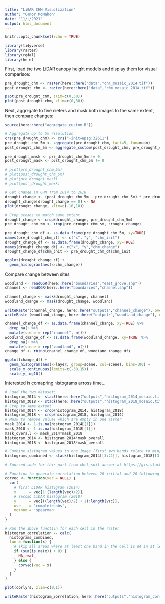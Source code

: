 ```yaml
---
title: "LiDAR CHM Visualization"
author: "Conor McMahon"
date: "11/1/2021"
output: html_document
---
```


```r
knitr::opts_chunk$set(echo = TRUE)

library(tidyverse)
library(raster)
library(rgdal)
library(here)

```

First, load the two LiDAR canopy height models and display them for visual comparison:

```r

pre_drought_chm <- raster(here::here("data","chm_mosaic_2014.tif"))
post_drought_chm <- raster(here::here("data","chm_mosaic_2018.tif"))

plot(pre_drought_chm, zlim=c(0,30))
plot(post_drought_chm, zlim=c(0,30))

```

Next, aggregate to five meters and mask both images to the same extent, then compare changes:

```r

source(here::here("aggregate_custom.R"))

# Aggregate up to 5m resolution
crs(pre_drought_chm) <- crs("+init=epsg:32611")
pre_drought_chm_5m <- aggregate(pre_drought_chm, fact=5, fun=mean)
post_drought_chm_5m <- aggregate_custom(post_drought_chm, pre_drought_chm_5m)

pre_drought_mask <- pre_drought_chm_5m != 0
post_drought_mask <- post_drought_chm_5m != 0

# plot(pre_drought_chm_5m)
# plot(post_drought_chm_5m)
# plot(pre_drought_mask)
# plot(post_drought_mask)

# Get Change in CHM from 2014 to 2018
drought_change <- (post_drought_chm_5m - pre_drought_chm_5m) * pre_drought_mask * post_drought_mask
drought_change[drought_change == 0] <- NA
plot(drought_change, zlim=c(-10,10))

# Crop scenes to match same extent
drought_change <- crop(drought_change, pre_drought_chm_5m)
pre_drought_chm_5m <- crop(pre_drought_chm_5m, drought_change)

pre_drought_chm_df <- as.data.frame(pre_drought_chm_5m, xy=TRUE)
names(pre_drought_chm_df) <- c("x", "y", "chm_init")
drought_change_df <- as.data.frame(drought_change, xy=TRUE)
names(drought_change_df) <- c("x", "y","chm_change")
drought_change_df$chm_init <- pre_drought_chm_df$chm_init

ggplot(drought_change_df) + 
  geom_histogram(aes(x=chm_change))

```

Compare change between sites



```r

woodland <- readOGR(here::here("boundaries","east_grove.shp"))
channel <- readOGR(here::here("boundaries","channel.shp"))

channel_change <- mask(drought_change, channel)
woodland_change <- mask(drought_change, woodland)

writeRaster(channel_change, here::here("outputs","channel_change"), overwrite=TRUE)
writeRaster(woodland_change, here::here("outputs","woodland_change"), overwrite=TRUE)

channel_change_df <- as.data.frame(channel_change, xy=TRUE) %>%
  drop_na() %>%
  mutate(scene = rep("channel", n()))
woodland_change_df <- as.data.frame(woodland_change, xy=TRUE) %>%
  drop_na() %>%
  mutate(scene = rep("woodland", n()))
change_df <- rbind(channel_change_df, woodland_change_df)

ggplot(change_df) + 
  geom_histogram(aes(x=layer, group=scene, col=scene), bins=100) + 
  scale_x_continuous(limits=c(-30,15)) + 
  scale_y_log10()


```


Interested in comapring histograms across time...


```r

# Load the two datasets
histogram_2014 <- stack(here::here("outputs","histogram_2014_mosaic.tif"))
histogram_2018 <- stack(here::here("outputs","histogram_2018_mosaic.tif"))
# Crop to same extent
histogram_2014 <- crop(histogram_2014, histogram_2018)
histogram_2018 <- crop(histogram_2018, histogram_2014)
# Mask to remove values which are empty in one raster
mask_2014 <- 1-is.na(histogram_2014[[1]])
mask_2018 <- 1-is.na(histogram_2018[[1]])
mask_overall <- mask_2014*mask_2018
histogram_2014 <- histogram_2014*mask_overall
histogram_2018 <- histogram_2018*mask_overall

# Combine histogram values to one image (first two bands relate to min/max of histogram range...)
histograms_combined <- stack(histogram_2014[[3:22]], histogram_2018[[3:22]])

# Sourced code for this part from obrl_soil answer at https://gis.stackexchange.com/questions/279535/pixel-correlations-from-two-raster-datasets-in-r

# Function to generate correlation between 20 initial and 20 following values for a given pixel
corvec <- function(vec = NULL) {
  cor(
    # first LiDAR histogram (2014)
    x      = vec[1:(length(vec)/2)],
    # second LiDAR histogram (2018)
    y      = vec[((length(vec)/2) + 1):length(vec)],
    use    = 'complete.obs',
    method = 'spearman'
  )
}

# Run the above function for each cell in the raster
histogram_correlation <- calc(
  histograms_combined,
  fun = function(x) {
    # skip all areas where at least one band in the cell is NA in at least one of the images
    if (sum(is.na(x)) > 0) {
      NA_real_
    } else {
      corvec(vec = x)
    }
  }
)

plot(corlyrs, zlim=c(0,1))

writeRaster(histogram_correlation, here::here("outputs","histogram_correlation.tif"))

```